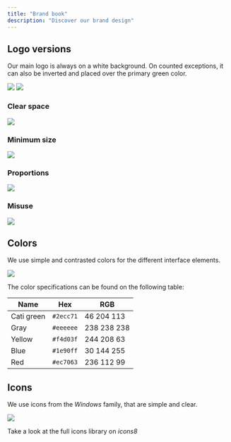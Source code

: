 ```yaml
---
title: "Brand book"
description: "Discover our brand design"
---
```


## Logo versions

Our main logo is always on a white background. On counted exceptions, it can also be inverted and placed over the primary green color. 

<img className="block dark:hidden" src="/images/brand-logos.png" />

<img className="hidden dark:block" src="/images/brand-logos-trans.png" />

### Clear space

<img src="/images/brand-clear-space-trans.png" />

### Minimum size

<img src="/images/brand-min-size-trans.png" />

### Proportions

<img src="/images/brand-proportions-trans.png" />

### Misuse

<img src="/images/brand-misuse-trans.png" />


## Colors

We use simple and contrasted colors for the different interface elements. 

<img src="/images/brand-colors-trans.png" />

The color specifications can be found on the following table:

| Name | Hex | RGB |
| -------- | --------- | ------------ |
| Cati green     | `#2ecc71` | 46 204 113 |
| Gray      | `#eeeeee` | 238 238 238 |
| Yellow   | `#f4d03f` | 244 208 63 |
| Blue   | `#1e90ff` | 30 144 255 |
| Red  | `#ec7063` | 236 112 99 |


## Icons

We use icons from the _Windows_ family, that are simple and clear. 

<img className="block dark:hidden" src="/images/brand-icons.png" />

Take a look at the full icons library on _icons8_


